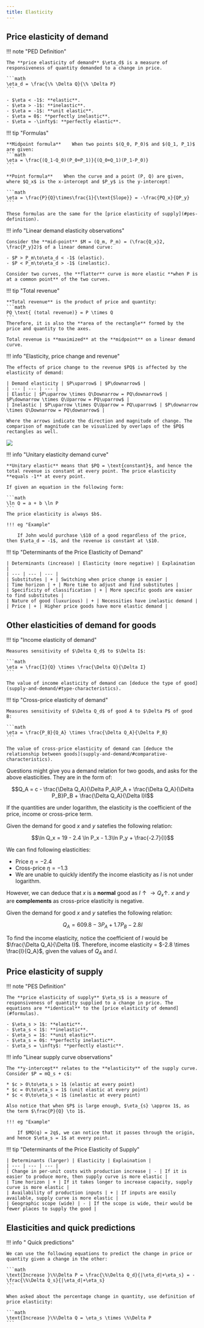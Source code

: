 ```yaml
---
title: Elasticity
---
```


## Price elasticity of demand

!!! note "PED Definition"
    
    The **price elasticity of demand** $\eta_d$ is a measure of responsiveness of quantity demanded to a change in price.

    ```math
    \eta_d = \frac{\% \Delta Q}{\% \Delta P}
    ```

    - $\eta < -1$: **elastic**.
    - $\eta > -1$: **inelastic**.
    - $\eta = -1$: **unit elastic**.
    - $\eta = 0$: **perfectly inelastic**.
    - $\eta = -\infty$: **perfectly elastic**.

!!! tip "Formulas"

    **Midpoint formula**    When two points $(Q_0, P_0)$ and $(Q_1, P_1)$ are given:
    ```math
    \eta = \frac{(Q_1-Q_0)(P_0+P_1)}{(Q_0+Q_1)(P_1-P_0)}
    ```

    **Point formula**    When the curve and a point (P, Q) are given, where $Q_x$ is the x-intercept and $P_y$ is the y-intercept:
    
    ```math
    \eta = \frac{P}{Q}\times\frac{1}{\text{Slope}} = -\frac{PQ_x}{QP_y}
    ```

    These formulas are the same for the [price elasticity of supply](#pes-definition).
    

!!! info "Linear demand elasticity observations"

    Consider the **mid-point** $M = (Q_m, P_m) = (\frac{Q_x}2, \frac{P_y}2)$ of a linear demand curve:

    - $P > P_m\to\eta_d < -1$ (elastic).
    - $P < P_m\to\eta_d > -1$ (inelastic).

    Consider two curves, the **flatter** curve is more elastic **when P is at a common point** of the two curves.

!!! tip "Total revenue"

    **Total revenue** is the product of price and quantity:
    ```math
    PQ \text{ (total revenue)} = P \times Q
    ```
    Therefore, it is also the **area of the rectangle** formed by the price and quantity to the axes.

    Total revenue is **maximized** at the **midpoint** on a linear demand curve.

!!! info "Elasticity, price change and revenue"

    The effects of price change to the revenue $PQ$ is affected by the elasticity of demand:

    | Demand elasticity | $P\uparrow$ | $P\downarrow$ | 
    | --- | --- | --- |
    | Elastic | $P\uparrow \times Q\Downarrow = PQ\downarrow$ | $P\downarrow \times Q\Uparrow = PQ\uparrow$ |
    | Inelastic | $P\uparrow \times Q\Uparrow = PQ\uparrow$ | $P\downarrow \times Q\Downarrow = PQ\downarrow$ |

    Where the arrows indicate the direction and magnitude of change. The comparison of magnitude can be visualized by overlaps of the $PQ$ rectangles as well.

![](../../../public/img/ECON1210/total-revenue.png)

!!! info "Unitary elasticity demand curve"

    **Unitary elastic** means that $PQ = \text{constant}$, and hence the total revenue is constant at every point. The price elasticity **equals -1** at every point.

    If given an equation in the following form:

    ```math
    \ln Q = a + b \ln P
    ```
    The price elasticity is always $b$.

    !!! eg "Example"

        If John would purchase \$10 of a good regardless of the price, then $\eta_d = -1$, and the revenue is constant at \$10.

!!! tip "Determinants of the Price Elasticity of Demand"

    | Determinants (increase) | Elasticity (more negative) | Explaination |
    | --- | --- | --- |
    | Substitutes | + | Switching when price change is easier |
    | Time horizon | + | More time to adjust and find substitutes |
    | Specificity of classification | + | More specific goods are easier to find substitutes |
    | Nature of good (luxurious) | + | Necessities have inelastic demand |
    | Price | + | Higher price goods have more elastic demand |

## Other elasticities of demand for goods

!!! tip "Income elasticity of demand"

    Measures sensitivity of $\Delta Q_d$ to $\Delta I$:

    ```math
    \eta = \frac{I}{Q} \times \frac{\Delta Q}{\Delta I}
    ```

    The value of income elasticity of demand can [deduce the type of good](supply-and-demand/#type-characteristics).

!!! tip "Cross-price elasticity of demand"

    Measures sensitivity of $\Delta Q_d$ of good A to $\Delta P$ of good B:

    ```math
    \eta = \frac{P_B}{Q_A} \times \frac{\Delta Q_A}{\Delta P_B}
    ```

    The value of cross-price elasticity of demand can [deduce the relationship between goods](supply-and-demand/#comparative-characteristics).

Questions might give you a demand relation for two goods, and asks for the above elasticities. They are in the form of:

```math
Q_A = c - \frac{\Delta Q_A}{\Delta P_A}P_A + \frac{\Delta Q_A}{\Delta P_B}P_B + \frac{\Delta Q_A}{\Delta I}I
```

If the quantities are under logarithm, the elasticity is the coefficient of the price, income or cross-price term.

<Collapsible title="Example usage">

Given the demand for good $x$ and $y$ satefies the following relation:

```math
\ln Q_x = 19 - 2.4 \ln P_x - 1.3\ln P_y + \frac{-2.7}{I}
```

We can find following elasticities:
* Price $\eta = -2.4$
* Cross-price $\eta = -1.3$
* We are unable to quickly identify the income elasticity as $I$ is not under logarithm.

However, we can deduce that $x$ is a **normal** good as $I\uparrow\rightarrow Q_x\uparrow$. $x$ and $y$ are **complements** as cross-price elasticity is negative.

</Collapsible>

<Collapsible title="Example usage 2">

Given the demand for good $x$ and $y$ satefies the following relation:

```math
Q_A = 609.8 - 3P_A + 1.7 P_B - 2.8 I
```

To find the income elasticity, notice the coefficient of $I$ would be $\frac{\Delta Q_A}{\Delta I}$. Therefore, income elasticity = $-2.8 \times \frac{I}{Q_A}$, given the values of $Q_A$ and $I$.

</Collapsible>

## Price elasticity of supply

!!! note "PES Definition"

    The **price elasticity of supply** $\eta_s$ is a measure of responsiveness of quantity supplied to a change in price. The equations are **identical** to the [price elasticity of demand](#formulas).

    - $\eta_s > 1$: **elastic**.
    - $\eta_s < 1$: **inelastic**.
    - $\eta_s = 1$: **unit elastic**.
    - $\eta_s = 0$: **perfectly inelastic**.
    - $\eta_s = \infty$: **perfectly elastic**.

!!! info "Linear supply curve observations"

    The **y-intercept** relates to the **elasticity** of the supply curve. Consider $P = mQ_s + c$:

    * $c > 0\to\eta_s > 1$ (elastic at every point)
    * $c = 0\to\eta_s = 1$ (unit elastic at every point)
    * $c < 0\to\eta_s < 1$ (inelastic at every point)

    Also notice that when $P$ is large enough, $\eta_{s} \approx 1$, as the term $\frac{P}{Q} \to 1$.

    !!! eg "Example"

        If $MQ(q) = 2q$, we can notice that it passes through the origin, and hence $\eta_s = 1$ at every point.

!!! tip "Determinants of the Price Elasticity of Supply"

    | Determinants (larger) | Elasticity | Explaination |
    | --- | --- | --- | 
    | Change in per-unit costs with production increase | - | If it is easier to produce more, then supply curve is more elastic |
    | Time horizon | + | If it takes longer to increase capacity, supply curve is more elastic |
    | Availability of production inputs | + | If inputs are easily available, supply curve is more elastic |
    | Geographic scope (wide) | - | If the scope is wide, their would be fewer places to supply the good |


## Elasticities and quick predictions

!!! info " Quick predictions"

    We can use the following equations to predict the change in price or quantity given a change in the other:

    ```math
    \text{Increase }\%\Delta P = \frac{\%\Delta Q_d}{|\eta_d|+\eta_s} = -\frac{\%\Delta Q_s}{|\eta_d|+\eta_s}
    ```

    When asked about the percentage change in quantity, use definition of price elasticity:

    ```math
    \text{Increase }\%\Delta Q = \eta_s \times \%\Delta P
    ```
